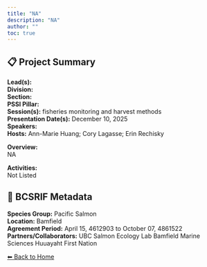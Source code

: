 ```yaml
---
title: "NA"
description: "NA"
author: ""
toc: true
---
```


## 📋 Project Summary

**Lead(s):**   
**Division:**   
**Section:**   
**PSSI Pillar:**   
**Session(s):** fisheries monitoring and harvest methods  
**Presentation Date(s):** December 10, 2025  
**Speakers:**   
**Hosts:** Ann-Marie Huang; Cory Lagasse; Erin Rechisky  

**Overview:**  
NA   

**Activities:**  
Not Listed

## 🧬 BCSRIF Metadata

**Species Group:** Pacific Salmon  
**Location:** Bamfield  
**Agreement Period:** April 15, 4612903 to October 07, 4861522  
**Partners/Collaborators:** UBC Salmon Ecology Lab
Bamfield Marine Sciences 
Huuayaht First Nation  

[⬅ Back to Home](../index.qmd)
